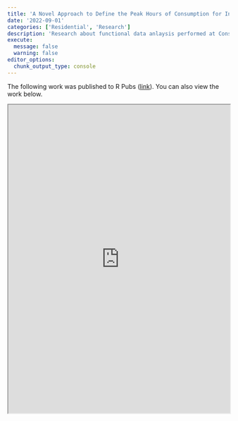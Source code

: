 ```yaml
---
title: 'A Novel Approach to Define the Peak Hours of Consumption for Individual Customers and Groups of Customers Using Functional Data Analysis'
date: '2022-09-01'
categories: ['Residential', 'Research']
description: 'Research about functional data anlaysis performed at Consumers Energy'
execute: 
  message: false
  warning: false
editor_options: 
  chunk_output_type: console
---
```


The following work was published to R Pubs ([link](https://rpubs.com/kaladin_stormblessed/onpeak_fda)).
You can also view the work below.

::: {=html}
<iframe src="https://rpubs.com/kaladin_stormblessed/onpeak_fda" width="100%" height="700px"></iframe>
:::
